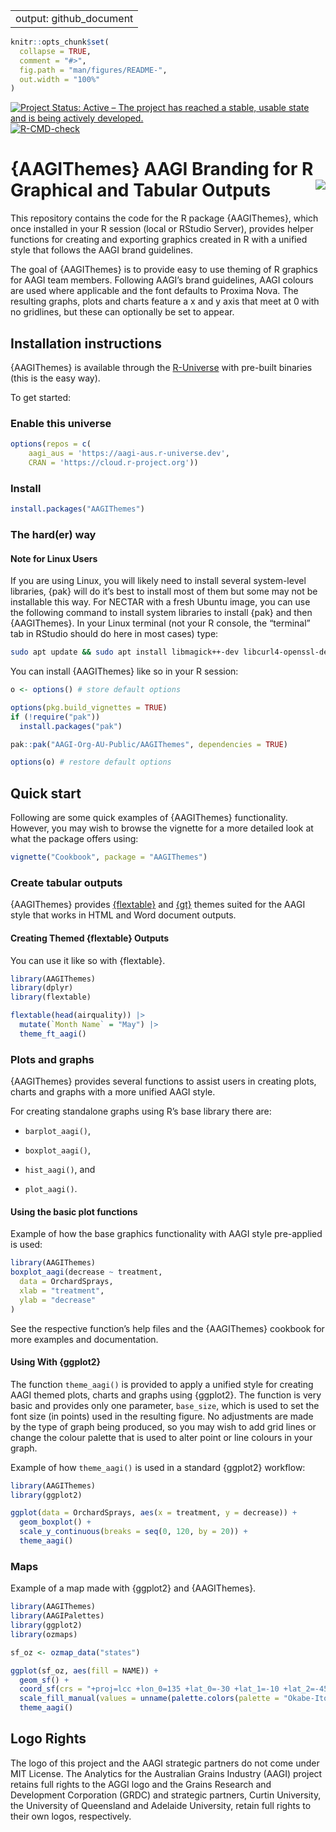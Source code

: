
---
output: github_document
---

<!-- README.md is generated from README.Rmd. Please edit that file -->

```r
knitr::opts_chunk$set(
  collapse = TRUE,
  comment = "#>",
  fig.path = "man/figures/README-",
  out.width = "100%"
)
```

<!-- badges: start -->
[![Project Status: Active – The project has reached a stable, usable state and is being actively developed.](https://www.repostatus.org/badges/latest/active.svg)](https://www.repostatus.org/#active)
[![R-CMD-check](https://github.com/AAGI-Org-AU-Public/AAGIThemes/actions/workflows/R-CMD-check.yaml/badge.svg)](https://github.com/AAGI-Org-AU-Public/AAGIThemes/actions/workflows/R-CMD-check.yaml)
<!-- badges: end -->

# {AAGIThemes} AAGI Branding for R Graphical and Tabular Outputs <img align="right" src="man/figures/logo.png">

This repository contains the code for the R package {AAGIThemes}, which once installed in your R session (local or RStudio Server), provides helper functions for creating and exporting graphics created in R with a unified style that follows the AAGI brand guidelines.

The goal of {AAGIThemes} is to provide easy to use theming of R graphics for AAGI team members.
Following AAGI's brand guidelines, AAGI colours are used where applicable and the font defaults to Proxima Nova.
The resulting graphs, plots and charts feature a x and y axis that meet at 0 with no gridlines, but these can optionally be set to appear.

## Installation instructions

{AAGIThemes} is available through the [R-Universe](https://r-universe.dev/search) with pre-built binaries (this is the easy way).

To get started:

### Enable this universe

```r
options(repos = c(
    aagi_aus = 'https://aagi-aus.r-universe.dev',
    CRAN = 'https://cloud.r-project.org'))
```

### Install

```r
install.packages("AAGIThemes")
```

### The hard(er) way

#### Note for Linux Users

If you are using Linux, you will likely need to install several system-level libraries, {pak} will do it's best to install most of them but some may not be installable this way.
For NECTAR with a fresh Ubuntu image, you can use the following command to install system libraries to install {pak} and then {AAGIThemes}.
In your Linux terminal (not your R console, the "terminal" tab in RStudio should do here in most cases) type:

```bash
sudo apt update && sudo apt install libmagick++-dev libcurl4-openssl-dev libcairo2-dev gsfonts pandoc libfontconfig1-dev libfreetype6-dev pandoc libmagick++-dev libtiff-dev librsvg2-dev libgdal-dev gdal-bin libgeos-dev libproj-dev libsqlite3-dev libfribidi-dev libharfbuzz-dev libudunits2-dev libxml2-dev ttf-mscorefonts-installer
```

You can install {AAGIThemes} like so in your R session:

```r
o <- options() # store default options

options(pkg.build_vignettes = TRUE)
if (!require("pak"))
  install.packages("pak")

pak::pak("AAGI-Org-AU-Public/AAGIThemes", dependencies = TRUE)

options(o) # restore default options
```

## Quick start

Following are some quick examples of {AAGIThemes} functionality.
However, you may wish to browse the vignette for a more detailed look at what the package offers using:

```r
vignette("Cookbook", package = "AAGIThemes")
```

### Create tabular outputs

{AAGIThemes} provides [{flextable}](https://davidgohel.github.io/flextable/) and [{gt}](https://gt.rstudio.com) themes suited for the AAGI style that works in HTML and Word document outputs.

#### Creating Themed {flextable} Outputs

You can use it like so with {flextable}.

```r
library(AAGIThemes)
library(dplyr)
library(flextable)

flextable(head(airquality)) |>
  mutate(`Month Name` = "May") |>
  theme_ft_aagi()
```

### Plots and graphs

{AAGIThemes} provides several functions to assist users in creating plots, charts and graphs with a more unified AAGI style.

For creating standalone graphs using R's base library there are:

  * `barplot_aagi()`,

  * `boxplot_aagi()`,

  * `hist_aagi()`, and

  * `plot_aagi()`.

#### Using the basic plot functions

Example of how the base graphics functionality with AAGI style pre-applied is used:

```r
library(AAGIThemes)
boxplot_aagi(decrease ~ treatment,
  data = OrchardSprays,
  xlab = "treatment",
  ylab = "decrease"
)
```

See the respective function's help files and the {AAGIThemes} cookbook for more examples and documentation.

#### Using With {ggplot2}

The function `theme_aagi()` is provided to apply a unified style for creating AAGI themed plots, charts and graphs using {ggplot2}.
The function is very basic and provides only one parameter, `base_size`, which is used to set the font size (in points) used in the resulting figure.
No adjustments are made by the type of graph being produced, so you may wish to add grid lines or change the colour palette that is used to alter point or line colours in your graph.

Example of how `theme_aagi()` is used in a standard {ggplot2} workflow:

```r
library(AAGIThemes)
library(ggplot2)

ggplot(data = OrchardSprays, aes(x = treatment, y = decrease)) +
  geom_boxplot() +
  scale_y_continuous(breaks = seq(0, 120, by = 20)) +
  theme_aagi()
```

### Maps

Example of a map made with {ggplot2} and {AAGIThemes}.

```r
library(AAGIThemes)
library(AAGIPalettes)
library(ggplot2)
library(ozmaps)

sf_oz <- ozmap_data("states")

ggplot(sf_oz, aes(fill = NAME)) +
  geom_sf() +
  coord_sf(crs = "+proj=lcc +lon_0=135 +lat_0=-30 +lat_1=-10 +lat_2=-45 +datum=WGS84") +
  scale_fill_manual(values = unname(palette.colors(palette = "Okabe-Ito"))) +
  theme_aagi()
```

## Logo Rights

The logo of this project and the AAGI strategic partners do not come under MIT License.
The Analytics for the Australian Grains Industry (AAGI) project retains full rights to the AGGI logo and the Grains Research and Development Corporation (GRDC) and strategic partners, Curtin University, the University of Queensland and Adelaide University, retain full rights to their own logos, respectively.
